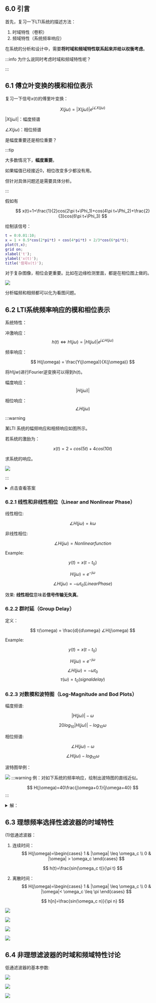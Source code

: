 

<WordCount>

## 6.0 引言

首先，复习一下LTI系统的描述方法：

1. 时域特性（卷积）
2. 频域特性（系统频率响应）

在系统的分析和设计中，需要**将时域和频域特性联系起来并给以权衡考虑**。

:::info
为什么说同时考虑时域和频域特性呢？


:::

## 6.1 傅立叶变换的模和相位表示

复习一下信号$x(t)$的傅里叶变换：

$$
X(j\omega) = |X(j\omega)|e^{j∠X(j\omega)}
$$

$|X(j\omega)|$：幅度频谱

$∠X(j\omega)$：相位频谱

是幅度重要还是相位重要？


:::tip

大多数情况下，**幅度重要**。

如果幅值已经接近0，相位改变多少都没有用。

但针对具体问题还是需要具体分析。

:::

假如有

$$
x(t)=1+\frac{1}{2}cos(2\pi t+\Phi_1)+cos(4\pi t+\Phi_2)+\frac{2}{3}cos(6\pi t+\Phi_3)
$$

绘制该信号：

```matlab
t = 0:0.01:10;
x = 1 + 0.5*cos(2*pi*t) + cos(4*pi*t) + 2/3*cos(6*pi*t);
plot(t,x);
grid on;
xlabel('t');
ylabel('x(t)');
title('信号x(t)');
```

对于复杂图像，相位会更重要。比如在边缘检测里面，都是在相位图上做的。

![](https://github.com/user-attachments/assets/00e40667-ec54-4607-a054-183c302ee7b6)

分析幅频和相频都可以化为看图问题。

## 6.2 LTI系统频率响应的模和相位表示

系统特性：

冲激响应：
$$
h(t) \Leftrightarrow H(j\omega) = |H(j\omega)|e^{j∠H(j\omega)}
$$

频率响应：

$$
H(j\omega) = \frac{Y(j\omega)}{X(j\omega)}
$$

将$H(jw)$进行Fourier逆变换可以得到$h(t)$。

幅度响应：
$$
|H(j\omega)|
$$

相位响应：
$$
∠H(j\omega)
$$

:::warning

某LTI 系统的幅频响应和相频响应如图所示。

若系统的激励为：

$$
x(t)=2+cos(5 t)+4cos(10 t)
$$

求系统的响应。

![](https://github.com/user-attachments/assets/8824df5b-610e-4fc4-afd5-c1b43547cce6)

:::

<details>
<summary>点击查看答案</summary>

看图，回忆公式：

$$
H(j\omega) = |H(j\omega)|e^{j∠H(j\omega)}
$$

将$x(t)$转换为傅立叶级数的形式：

$$
x(t) = 2+\frac{4}{2}(e^{j5t}+e^{-j5t})+\frac{4}{2}(e^{j10t}+e^{-j10t})
$$

根据特征函数特征值的概念：

$$
y(t)=2H(0)+2(H(j5)e^{j5t}+H(-j5)e^{-j5t})+2(H(j10)e^{j10t}+H(-j10)e^{-j10t})
$$

$$
H(0)=1
$$
$$
H(j5)=\frac{1}{2e^{-j\frac{\pi}{2}}}
$$
$$
H(-j5)=\frac{1}{2e^{j\frac{\pi}{2}}}
$$
$$
H(j10)=0
$$
$$
H(-j10)=0
$$

$$
y(t)=2+e^{-j\frac{\pi}{2}}e^{j5t}+e^{j\frac{\pi}{2}}e^{-j5t}
$$

故：

$$
=2+e^{j(5t-\frac{\pi}{2})}+e^{j(5t+\frac{\pi}{2})}
$$

</details>

### 6.2.1 线性和非线性相位（Linear and Nonlinear Phase）

线性相位:

$$
∠H(j\omega) = k\omega
$$

非线性相位:

$$
∠H(j\omega) = Nonlinear function
$$

Example:

$$
y(t)=x(t-t_0)
$$

$$
H(j\omega) = e^{-j\omega}
$$

$$
∠H(j\omega)=-\omega t_0 (Linear Phase)
$$

效果: **线性相位**意味着**信号传输无失真**。

### 6.2.2 群时延（Group Delay）

定义：

$$
τ(\omega) = \frac{d}{d\omega} ∠H(j\omega)
$$

Example:

$$
y(t)=x(t-t_0)
$$

$$
H(j\omega) = e^{-j\omega}
$$

$$
∠H(j\omega)=-\omega t_0
$$
$$
τ(\omega)=t_0 (signal delay)
$$

### 6.2.3 对数模和波特图（Log-Magnitude and Bod Plots）

幅度频谱:

$$
|H(j\omega)|-\omega
$$

$$
20log_10|H(j\omega)|-log_10{\omega}
$$

相位频谱:

$$
∠H(j\omega) - \omega
$$

$$
∠H(j\omega) - log_10{\omega}
$$

波特图举例：

![](https://github.com/user-attachments/assets/c1a51578-aab9-41cb-951e-f30df29e7745)
:::warning
例：对如下系统的频率响应，绘制出波特图的直线近似。

$$
H(j\omega)=40\frac{j\omega+0.1}{j\omega+40}
$$
:::
<details>

<summary>解：</summary>

$$
20lg|H(j\omega)| = 20lg40 +20lg|(j\omega+0.1)|-20|(j\omega+40)|
$$

$$
20lg|H(j\omega)| = \begin{cases}
-20 & \omega << 0.1 \\
20lg\omega & 0.1 << \omega << 40 \\
32 & \omega >> 40
\end{cases}
$$

</details>

## 6.3 理想频率选择性滤波器的时域特性

(1)低通滤波器：

1. 连续时间：
$$
H(j\omega)=\begin{cases}
1 & |\omega| \leq \omega_c \\
0 & |\omega| > \omega_c
\end{cases}
$$

$$
h(t)=\frac{sin(\omega_c t)}{\pi t}
$$

2. 离散时间：
$$
H(j\omega)=\begin{cases}
1 & |\omega| \leq \omega_c \\
0 & |\omega|< \omega_c \leq \pi
\end{cases}
$$

$$
h[n]=\frac{sin(\omega_c n)}{\pi n}
$$

![](https://github.com/user-attachments/assets/09fcaba3-811c-496f-9272-9deb9bb8969e)

![](https://github.com/user-attachments/assets/c41c35d4-8f10-49bf-b615-9ce641ada676)

![](https://github.com/user-attachments/assets/c62bea6b-aa5b-4157-8a0e-fa225429eccc)

![](https://github.com/user-attachments/assets/9dae9a8e-215f-47b9-a0aa-806f0996a4cb)

## 6.4 非理想滤波器的时域和频域特性讨论

低通滤波器的基本参数:

![](https://github.com/user-attachments/assets/0d82cda9-271f-4e79-a0fe-0c9b8e9b3e5f)

![](https://github.com/user-attachments/assets/bc90be0e-961c-464c-bc73-d96fca5ebe1d)

![](https://github.com/user-attachments/assets/de8205b3-fd06-4a81-b97e-406d8307514e)

</WordCount>